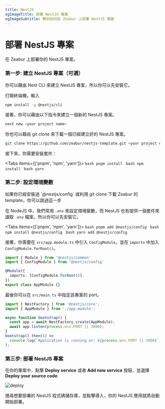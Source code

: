 ```yaml
---
title: NestJS
ogImageTitle: 部署 NestJS 專案
ogImageSubtitle: 教你如何在 Zeabur 上部署 NestJS 專案
---
```



# 部署 NestJS 專案

在 Zeabur 上部署你的 NestJS 專案。

### 第一步: 建立 NestJS 專案（可選）

你可以藉由 Nest CLI 來建立 NestJS 專案，所以你可以先安裝它。

打開終端機，輸入

```bash
npm install -g @nestjs/cli
```

接著，你可以藉由以下指令來建立一個新的 NestJS 專案。

```bash
nest new <your project name>
```

你也可以藉由 git clone 來下載一個已經建立好的 NestJS 專案。

```bash
git clone https://github.com/zeabur/nestjs-template.git <your project name>
```

接下來，你需要安裝套件：

<Tabs items={['pnpm', 'npm', 'yarn']}>
  <Tab>
    ```bash
    pnpm install
    ```
  </Tab>
  <Tab>
    ```bash
    npm install
    ```
  </Tab>
  <Tab>
    ```bash
    yarn
    ```
  </Tab>
</Tabs>

### 第二步: 設定環境變數

<Callout type="info" emoji="ℹ️">
如果你已經安裝過 `@nestjs/config` 或利用 git clone 下載 Zeabur 的 template，你可以跳過這一步
</Callout>

在 NodeJS 中，我們常用 `.env` 來設定環境變數，而 NestJS 也有提供一個套件來讀取 `.env` 檔案，所以你可以先安裝它。

<Tabs items={['pnpm', 'npm', 'yarn']}>
  <Tab>
    ```bash
    pnpm add @nestjs/config
    ```
  </Tab>
  <Tab>
    ```bash
    npm install @nestjs/config
    ```
  </Tab>
  <Tab>
    ```bash
    yarn add @nestjs/config
    ```
  </Tab>
</Tabs>

接著，你需要在 `src/app.module.ts` 中引入 `ConfigModule`，並在 `imports` 中加入 `ConfigModule.forRoot()`。

```typescript
import { Module } from '@nestjs/common'
import { ConfigModule } from '@nestjs/config'

@Module({
  imports: [ConfigModule.forRoot()],
})
export class AppModule {}
```

最後你可以在 `src/main.ts` 中指定該專案的 port。

```typescript
import { NestFactory } from '@nestjs/core';
import { AppModule } from './app.module';

async function bootstrap() {
  const app = await NestFactory.create(AppModule);
  await app.listen(process.env.PORT || 3000);
}
bootstrap().then(() =>
  console.log(`Application is running on: ${process.env.PORT || 3000}`),
);
```

### 第三步: 部署 NestJS 專案

在你的專案中，點擊 **Deploy service** 或者 **Add new service** 按鈕，並選擇 **Deploy your source code**.

![deploy](/framework/deploy.png)

搜尋想要部署的 NestJS 程式碼儲存庫，並點擊導入，你的 NestJS 應用就將自動開始部署。
